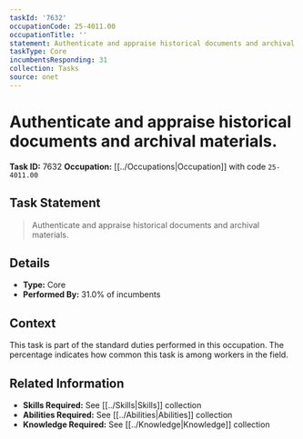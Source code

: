 ```yaml
---
taskId: '7632'
occupationCode: 25-4011.00
occupationTitle: ''
statement: Authenticate and appraise historical documents and archival materials.
taskType: Core
incumbentsResponding: 31
collection: Tasks
source: onet
---
```

# Authenticate and appraise historical documents and archival materials.

**Task ID:** 7632
**Occupation:** [[../Occupations|Occupation]] with code `25-4011.00`

## Task Statement

> Authenticate and appraise historical documents and archival materials.

## Details

- **Type:** Core
- **Performed By:** 31.0% of incumbents

## Context

This task is part of the standard duties performed in this occupation. The percentage indicates how common this task is among workers in the field.

## Related Information

- **Skills Required:** See [[../Skills|Skills]] collection
- **Abilities Required:** See [[../Abilities|Abilities]] collection
- **Knowledge Required:** See [[../Knowledge|Knowledge]] collection
